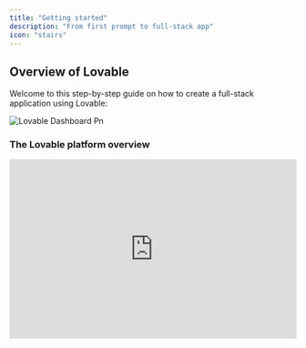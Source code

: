 ```yaml
---
title: "Getting started"
description: "From first prompt to full-stack app"
icon: "stairs"
---
```


## Overview of Lovable

Welcome to this step-by-step guide on how to create a full-stack application using Lovable:

![Lovable Dashboard Pn](/images/lovable-dashboard.png)

### The Lovable platform overview

<AccordionGroup>
  <Accordion title="Create your First Project">
    <iframe width="100%" height="315" src="https://www.youtube.com/embed/9KHLTZaJcR8" title="YouTube video player" frameborder="0" allow="accelerometer; autoplay; clipboard-write; encrypted-media; gyroscope; picture-in-picture" allowfullscreen />

    <Steps>
      <Step title="Step 1">
        To get started, head over to [lovable.dev](https://lovable.dev) and create an account.
      </Step>
      <Step title="Step 2">
        Once registered, you'll be able to create your first project.
      </Step>
      <Step title="Step 3">
        Simply enter an initial prompt to kick things off, and Lovable will do the rest! This is the **starting block** for any project in Lovable, where you can bring your ideas to life instantly.

        ![](/images/lovable-prompting.png)
      </Step>
    </Steps>
  </Accordion>
  <Accordion title="Lovable Dashboard">
    <iframe width="100%" height="315" src="https://www.youtube.com/embed/O0dVaqTt29A?si=VmhNCHXS1tctWbNo" title="YouTube video player" frameborder="0" allow="accelerometer; autoplay; clipboard-write; encrypted-media; gyroscope; picture-in-picture; web-share" referrerpolicy="strict-origin-when-cross-origin" allowfullscreen />

    At Lovable, simplicity is key:

    - [**Here**](https://lovable.dev/) **you kickstart your project** with a single prompt.
    - **Explore all projects**, including the latest and featured ones.
    - **Jumpstart with a template** from our curated selection.
    - **Personalize your experience** by viewing and editing your profile.
    - [**Manage your account**](https://lovable.dev/settings) to check monthly credits and adjust settings.
    - **Experiment with** [**Labs**](https://lovable.dev/settings/account) **features** like Chat mode—toggle them on or off.
    - [**Upgrade or downgrade**](https://lovable.dev/settings/plans) **your plan** seamlessly.
  </Accordion>
  <Accordion title="Project Overview">
    <iframe width="100%" height="315" src="https://www.youtube.com/embed/j-qhowI2tQY?si=ckB-K5Gn01Y6tPBd" title="YouTube video player" frameborder="0" allow="accelerometer; autoplay; clipboard-write; encrypted-media; gyroscope; picture-in-picture; web-share" referrerpolicy="strict-origin-when-cross-origin" allowfullscreen />

    At Lovable, every project follows a structured workflow:

    - **Edit with ease** using a chat-based interface.
    - **Attach images** for precision edits and inspiration.
    - **Select and visually edit components** for a seamless design experience.
    - **Switch effortlessly** between edit mode and chat mode.
    - **Track changes** with version history and restore any previous version.
    - **Navigate through pages** of your project with ease.
    - **Enable remixing** or rename your project as needed.
    - **Integrate with Supabase** for backend capabilities.
    - **Collaborate via GitHub** to edit and manage your code.
    - **Publish, deploy, and share** your project with a preview link (remember to re-publish after changes).
    - **Toggle between web and mobile view** for responsive design.
    - **Refresh the preview modal** to see updates instantly.
    - **Open your project directly** using the preview link.
  </Accordion>
  <Accordion title="Project Settings">
    Every project’s settings empower you to:

    - **View key project details** like total edits and creation date.
    - **Set up custom knowledge** to tailor your project’s context.
    - **Connect to a GitHub repository** for seamless collaboration.
    - **Adjust project visibility** from public to private.
    - **Manage the badge display** (available for paid plans only).
    - **Rename your project** anytime.
    - **Delete your project** (⚠️ Danger Zone).
  </Accordion>
  <Accordion title="Project Quick Access">
    You can always quickly access:

    - **Dashboard** for an overview of your projects.
    - **Account settings** to manage your profile and preferences.
    - **Documentation and Support** for guidance and assistance.
    - **Log out** securely from your Lovable account.
  </Accordion>
</AccordionGroup>

### Start your project

There are several ways to get started with Lovable, depending on your preferences and resources:

<AccordionGroup>
  <Accordion title="Prompt">
    Lovable’s prompt-based system makes app creation simple.

    - Just describe what you want to build in the prompt box.
    - The more specific you are, the better the results.
    - Start with clear and detailed prompts.
    - You can refine and adjust your project as you go.

    <Info>
      Example:

      _"Create a dashboard with user login, monthly sales in a line chart, and customer demographics in a pie chart."_
    </Info>
  </Accordion>
  <Accordion title="Remix an Existing Project">
    <iframe width="100%" height="315" src="https://www.youtube.com/embed/lQeLuBMz1oc?si=ZQoC9sZRDqiMkS8P" title="YouTube video player" frameborder="0" allow="accelerometer; autoplay; clipboard-write; encrypted-media; gyroscope; picture-in-picture; web-share" referrerpolicy="strict-origin-when-cross-origin" allowfullscreen />

    You can remix an existing public project or one of your own. Remixing allows you to reuse the current state of a project as a starting point and build upon it. It’s a great way to explore new ideas, make adjustments, or iterate with different changes while preserving the original version.

    <Note>
      You can only remix public projects from other users if the project is not connected to Supabase.
    </Note>
  </Accordion>
  <Accordion title="Using Figma">
    If you have a design in Figma,

    1. **Using screenshots:** Take a screenshot of any part of it. You can paste the screenshot directly into Lovable or drag-and-drop the image file. Once you press Enter, Lovable will convert your design into functional code.
    2. **Using Builder.io integration:** First, structure your Figma design using Auto-Layout and clear layer naming. Then, open the Builder.io plugin in Figma, select your design, and click "Open in Lovable" to generate a fully functional app. [More information here.](https://lovable.dev/blog/2025-01-22-figma-to-lovable-builder-io-native-integration)
  </Accordion>
  <Accordion title="Using a Sketch">
    <Steps>
      <Step title="Step 1">
        Use [**Excalidraw**](https://excalidraw.com/) or any similar tool to sketch your UI.
      </Step>
      <Step title="Step 2">
        Take a screenshot of your drawing, then paste or drag-and-drop it into Lovable.
      </Step>
      <Step title="Step 3">
        The platform will transform your sketch into working code.
      </Step>
    </Steps>
    [More information here.](https://www.youtube.com/watch?v=c0zhLzcVJRI)
  </Accordion>
  <Accordion title="Cloning a Website or Application">
    If you want to replicate an existing webpage,

    <Steps>
      <Step title="Step 1">
        Take a screenshot using shortcuts like _Cmd+Shift+4_ on Mac or tools like the [GoFullPage Chrome Extension](https://chromewebstore.google.com/detail/gofullpage-full-page-scre/fdpohaocaechififmbbbbbknoalclacl).
      </Step>
      <Step title="Step 2">
        Paste or drag the screenshot into Lovable
      </Step>
      <Step title="Step 3">
        Lovable will recreate the structure of the webpage in your project.
      </Step>
    </Steps>
    [More information here.](https://www.youtube.com/watch?v=tYDqBMilHkM)
  </Accordion>
</AccordionGroup>

### Edit your project

<AccordionGroup>
  <Accordion title="Add Custom knowledge to your project">
    The [Custom knowledge](/features/knowledge) in Lovable acts as your project's **blueprint**, organizing functionality, design, and goals in one place.
  </Accordion>
  <Accordion title="Select & Visual Edit">
    [Visual Edits](https://docs.lovable.dev/features/precision-edit#visual-edits) allows AI-driven development with Tailwind-native visual controls for easy refinement.

    <iframe width="100%" height="315" src="https://www.youtube.com/embed/fhK2gV6rm54?si=_g7dP3q2gxEFDs4S" title="YouTube video player" frameborder="0" allow="accelerometer; autoplay; clipboard-write; encrypted-media; gyroscope; picture-in-picture; web-share" referrerpolicy="strict-origin-when-cross-origin" allowfullscreen />
  </Accordion>
  <Accordion title="Revert a Change">
    Speed matters when building AI-driven apps, but so do stability and control. That’s why we’ve upgraded versioning to make tracking changes effortless.

    ![](/images/versioningcopy2.png)

    <Steps>
      <Step title="Restore Past Versions Instantly">
        If you want to go back to a previous version of your app, click 'restore' on the version you want to revert to.
      </Step>
      <Step title="Bookmark Key Edits">
        Keep your work organized by bookmarking important edits, making it easy to find and revisit them later.

        ![](/images/restore.png)
      </Step>
      <Step title="Intuitive Version History">
        The history panel now works like Google Docs, making tracking changes easier.

        ![](/images/history.png)

        ![](/images/redesign-history.jpeg)
      </Step>
    </Steps>
  </Accordion>
  <Accordion title="Add Animation Component with 21st dev">
    <iframe width="560" height="315" src="https://www.youtube.com/embed/MJ9pB741sXw?si=7vPZVpe0TyHIgTLp" title="YouTube video player" frameborder="0" allow="accelerometer; autoplay; clipboard-write; encrypted-media; gyroscope; picture-in-picture; web-share" referrerpolicy="strict-origin-when-cross-origin" allowfullscreen />
  </Accordion>
  <Accordion title="Add Images to Prompt">
    Attach images directly to the chat to add context to your prompts. This makes it easier to illustrate ideas or concepts that are better shown than described.

    <iframe width="100%" height="315" src="https://www.youtube.com/embed/uaGnrK5Dkkc" title="YouTube video player" frameborder="0" allow="accelerometer; autoplay; clipboard-write; encrypted-media; gyroscope; picture-in-picture" allowfullscreen />
  </Accordion>
  <Accordion title="Add a New Page to your Project">
    <iframe width="100%" height="315" src="https://www.youtube.com/embed/h6vnvFKzd0Y?si=cw_zapDQW3hQfVOc" title="YouTube video player" frameborder="0" allow="accelerometer; autoplay; clipboard-write; encrypted-media; gyroscope; picture-in-picture; web-share" referrerpolicy="strict-origin-when-cross-origin" allowfullscreen />
  </Accordion>
  <Accordion title="Refactor Code">
    <iframe width="100%" height="315" src="https://www.youtube.com/embed/epVlkdNSVrs?si=ufy8WTXkPcpbhkW6" title="YouTube video player" frameborder="0" allow="accelerometer; autoplay; clipboard-write; encrypted-media; gyroscope; picture-in-picture; web-share" referrerpolicy="strict-origin-when-cross-origin" allowfullscreen />
  </Accordion>
  <Accordion title="Connect to GitHub">
    Integrate your project with GitHub to iterate on your application seamlessly. You can make code changes in GitHub or your preferred IDE while keeping everything in sync with Lovable.

    <iframe width="100%" height="315" src="https://www.youtube.com/embed/zgNkhU4SYgQ" title="YouTube video player" frameborder="0" allow="accelerometer; autoplay; clipboard-write; encrypted-media; gyroscope; picture-in-picture" allowfullscreen />

    [More information here](https://docs.lovable.dev/integrations/git-integration).
  </Accordion>
</AccordionGroup>

### Add fullstack capabilities to your project

<AccordionGroup>
  <Accordion title="Connect a Backend">
    Supabase is a backend-as-a-service platform that integrates smoothly with Lovable to add powerful backend capabilities to your application.

    <iframe width="100%" height="315" src="https://www.youtube.com/embed/g8CvOq3b-sg" title="YouTube video player" frameborder="0" allow="accelerometer; autoplay; clipboard-write; encrypted-media; gyroscope; picture-in-picture" allowfullscreen />

    <Steps>
      <Step title="Set Up Supabase">
        Create an account on [Supabase](https://supabase.com/) and create a new project.
      </Step>
      <Step title="Link to Lovable">
        In Lovable, go to **Settings -\> Connect Supabase** and follow the steps.
      </Step>
      <Step title="Manage Data">
        Set up tables, manage user data, and configure email notifications.
      </Step>
    </Steps>
  </Accordion>
  <Accordion title="Getting Started with Supabase">
    After setting up your Supabase project, you'll need to connect it to your Lovable project. This connection enables Lovable to leverage Supabase's backend services seamlessly.

    <iframe width="100%" height="315" src="https://www.youtube.com/embed/-sSOyO0FiPE?si=GGrbduHZFrxAGYis" title="YouTube video player" frameborder="0" allow="accelerometer; autoplay; clipboard-write; encrypted-media; gyroscope; picture-in-picture; web-share" referrerpolicy="strict-origin-when-cross-origin" allowfullscreen />
  </Accordion>
  <Accordion title="Streamline Your App's Authentication with Supabase">
    Implementing secure authentication is crucial for any application. With Lovable's AI form builder and Supabase integration, you can effortlessly create robust login and sign-up forms.

    <iframe width="100%" height="315" src="https://www.youtube.com/embed/LHpMUj-Jf_k?si=Rf3zSHuDA_bCBsQb" title="YouTube video player" frameborder="0" allow="accelerometer; autoplay; clipboard-write; encrypted-media; gyroscope; picture-in-picture; web-share" referrerpolicy="strict-origin-when-cross-origin" allowfullscreen />

    Here's a step-by-step guide:

    <Steps>
      <Step title="Create a Supabase Account">
        - Visit [Supabase](https://supabase.com/) and sign up.​
        - Access the dashboard to manage your projects and databases.​
      </Step>
      <Step title="Integrate Supabase with Lovable">
        - In Lovable, navigate to the integration settings.​
        - Input your Supabase project URL and API keys to establish a connection.
      </Step>
      <Step title="Design Authentication Forms with Lovable">
        - Use Lovable's AI form builder to craft intuitive login and sign-up forms.​
        - Customize the UI to align with your application's branding.
      </Step>
      <Step title="Implement Authentication Workflows">
        - Set up Supabase Edge Functions to handle tasks like token validation and user sessions.
        - Ensure secure storage of user credentials and manage session persistence.
      </Step>
      <Step title="Enable Email Verification">
        - Configure Supabase to send verification emails upon user registration.​
        - This adds an extra layer of security by confirming user identities.
      </Step>
      <Step title="Test and Deploy">
        - Thoroughly test the authentication flows to ensure seamless user experiences.​
        - Once satisfied, deploy your application with confidence.
      </Step>
    </Steps>
    [More information on Supabase here.](https://docs.lovable.dev/integrations/supabase)
  </Accordion>
  <Accordion title="Supabase Edge Functions">
    Enhance your app with Supabase Edge Functions, enabling AI features, payments, and email integration with ease. Follow this guide to build your first full-stack app on Lovable:

    <iframe width="100%" height="315" src="https://www.youtube.com/embed/p_hKIDlxXp0" title="YouTube video player" frameborder="0" allow="accelerometer; autoplay; clipboard-write; encrypted-media; gyroscope; picture-in-picture" allowfullscreen />

    You can add AI capabilities to your application, for example:

    - [OpenAI](https://www.youtube.com/watch?v=jUwXTviRhhM)
    - [Gemini](https://www.youtube.com/watch?v=sgnBMD8jGWU)
    - [Groq](https://www.youtube.com/watch?v=S0k8FOmqjog)
  </Accordion>
  <Accordion title="Add Payment Capabilities to your Application">
    There are many ways to connect Stripe to Lovable, but the most straight-forward way is to utilize Stripe's built in payment links. [Use this resource to make sure you get this right!](https://docs.lovable.dev/tips-tricks/setting-up-payments)
  </Accordion>
  <Accordion title="Add Email Capabilities with Resend">
    <iframe width="100%" height="315" src="https://www.youtube.com/embed/w5Xq-Kvt3J0?si=wdSxtbhg3-uH3NZt" title="YouTube video player" frameborder="0" allow="accelerometer; autoplay; clipboard-write; encrypted-media; gyroscope; picture-in-picture; web-share" referrerpolicy="strict-origin-when-cross-origin" allowfullscreen />
  </Accordion>
</AccordionGroup>

### Deploy and publish your project

<AccordionGroup>
  <Accordion title="Set up SEO">
    You can check [this section of the documentation](https://docs.lovable.dev/features/seo) to ensure all SEO capabilities are properly enabled.
  </Accordion>
  <Accordion title="Add a Custom Domain">
    You can add a custom domain using:

    - Entri (native to Lovable)
    - Netlify
    - Vercel
    - Namecheap

    You can check [this section of the documentation](https://docs.lovable.dev/features/custom-domain) for more information.
  </Accordion>
  <Accordion title="Publish my Project">
    When your project is ready, publish it to generate a shareable URL. This makes it easy to showcase your application or share it with collaborators and stakeholders.

    <iframe width="100%" height="315" src="https://www.youtube.com/embed/GFtWVXkZDTw" title="YouTube video player" frameborder="0" allow="accelerometer; autoplay; clipboard-write; encrypted-media; gyroscope; picture-in-picture" allowfullscreen />

    You can refer to [this section of the documentation](https://docs.lovable.dev/features/deploy) for more information.
  </Accordion>
</AccordionGroup>